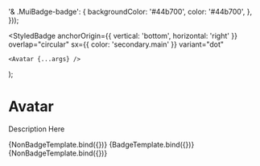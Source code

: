 
<Meta title="Material-UI/Data Display/Avatar" component={Avatar} />

  '& .MuiBadge-badge': {
    backgroundColor: '#44b700',
    color: '#44b700',
  },
}));

  <StyledBadge
    anchorOrigin={{ vertical: 'bottom', horizontal: 'right' }}
    overlap="circular"
    sx={{ color: 'secondary.main' }}
    variant="dot"
  >
    <Avatar {...args} />
  </StyledBadge>
);

# Avatar

Description Here

<Canvas>
  <Story
    name="Image"
    args={{
      alt: 'Remy Sharp',
      src: userImage,
      sx: { bgcolor: 'primary.main' },
    }}
  >
    {NonBadgeTemplate.bind({})}
  </Story>
  <Story
    name="Image And Badge"
    args={{
      alt: 'Remy Sharp',
      src: userImage,
      sx: { bgcolor: 'primary.main' },
    }}
  >
    {BadgeTemplate.bind({})}
  </Story>
  <Story
    name="Letters"
    args={{
      alt: 'Remy Mitchell',
      src: '/broken-image-path.jpg',
      sx: { bgcolor: 'info.main' },
    }}
  >
    {NonBadgeTemplate.bind({})}
  </Story>
</Canvas>

